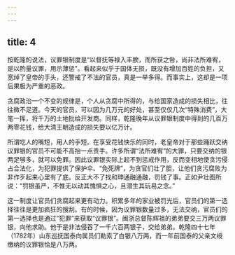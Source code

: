 ```yaml
---
---
---
```

title: 4
---



按乾隆的说法，议罪银制度是“以督抚等禄入丰腴，而所获之咎，尚非法所难宥，是以酌量议罪，用示薄惩”。看起来似乎于国体无损，既没有增加百姓的负担，又宽绰了皇帝的手头，还警戒了不法的官员，真是一举多得。而事实上，这却是一项后果极为严重的恶政。

贪腐政治一个不变的规律是，个人从贪腐中所得的，与给国家造成的损失相比，往往微不足道。今天的官员，可以因为几万元的好处，甚至仅仅几次“特殊消费”，大笔一挥，将千万的土地批给开发商。同样，乾隆晚年从议罪银制度中得到的几百万两零花钱，给大清王朝造成的损失要以亿万计。

所谓吃人的嘴短，用人的手短。在享受花钱快乐的同时，老皇帝对于那些踊跃交纳议罪银的官员不可能不高抬一点贵手。许多所谓“法所难宥”的大罪，只要交纳的银两足够多，就可以免罪。因此议罪银实际上起不到惩戒作用，反而变相地使贪污侵占合法化，为犯罪提供了保护伞、“免死牌”，为贪官们壮了胆，让他们贪污腐败为非作歹起来心里有了底。反正大不了找和珅通融通融，罚钱了事。正如尹壮图所说：“罚银虽严，不惟无以动其愧惧之心，且潜生其玩易之念。”

这一制度让官员们贪腐起来更有动力。积累多年的家业被罚光后，官员们的第一选择往往是更加疯狂的搜刮。有的时候，因为议罪银数量过多，无法交纳，官员们的第一选择也是通过“犯罪”来获取“议罪银”。闽浙总督陈辉祖的弟弟要交三万两议罪银，向他求助。他于是非法侵吞了一千六百两银子，交给弟弟。乾隆四十七年（1782年）山东巡抚国泰向属员们勒索了白银八万两，而一年前国泰的父亲文绶缴纳的议罪银恰是八万两。
